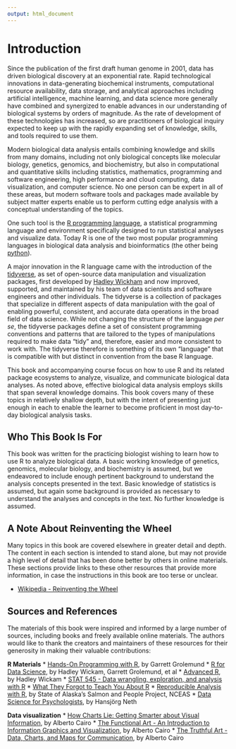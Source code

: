 ```yaml
---
output: html_document
---
```


# Introduction

Since the publication of the first draft human genome in 2001, data has driven
biological discovery at an exponential rate. Rapid technological innovations in
data-generating biochemical instruments, computational resource availability,
data storage, and analytical approaches including artificial intelligence,
machine learning, and data science more generally have combined and synergized
to enable advances in our understanding of biological systems by orders of
magnitude. As the rate of development of these technologies has increased, so
are practitioners of biological inquiry expected to keep up with the rapidly
expanding set of knowledge, skills, and tools required to use them.

Modern biological data analysis entails combining knowledge and skills from
many domains, including not only biological concepts like molecular biology,
genetics, genomics, and biochemistry, but also in computational and quantitative
skills including statistics, mathematics, programming and software engineering,
high performance and cloud computing, data visualization, and computer science.
No one person can be expert in all of these areas, but modern software tools and
packages made available by subject matter experts enable us to perform cutting
edge analysis with a conceptual understanding of the topics.

One such tool is the [R programming language](https://www.r-project.org), a
statistical programming language and environment specifically designed to run
statistical analyses and visualize data. Today
R is one of the two most popular programming languages in biological data
analysis and bioinformatics (the other being [python](https://python.org)).

A major innovation in the R language came with the introduction of the
[tidyverse](https://www.tidyverse.org/), as set of open-source data manipulation and
visualization packages, first developed by [Hadley Wickham](http://hadley.nz/)
and now improved, supported, and maintained by his team of data scientists and
software engineers and other individuals. The tidyverse is a collection of
packages that specialize in different aspects of data manipulation with the goal
of enabling powerful, consistent, and accurate data operations in the broad
field of data science. While not changing the structure of the language *per
se*, the tidyverse packages define a set of consistent programming conventions
and patterns that are tailored to the types of manipulations required to make
data "tidy" and, therefore, easier and more consistent to work with. The
tidyverse therefore is something of its own "language" that is compatible with
but distinct in convention from the base R language.

This book and accompanying course focus on how to use R and its related package
ecosystems to analyze, visualize, and communicate biological data analyses. As
noted above, effective biological data analysis employs skills that span several
knowledge domains. This book covers many of these topics in relatively shallow
depth, but with the intent of presenting just enough in each to enable the
learner to become proficient in most day-to-day biological analysis tasks.

## Who This Book Is For

This book was written for the practicing biologist wishing to learn how to use
R to analyze biological data. A basic working knowledge of genetics, genomics,
molecular biology, and biochemistry is assumed, but we endeavored to include
enough pertinent background to understand the analysis concepts presented in the
text. Basic knowledge of statistics is assumed, but again some background is
provided as necessary to understand the analyses and concepts in the text. No
further knowledge is assumed.

## A Note About Reinventing the Wheel

Many topics in this book are covered elsewhere in greater detail and depth. The
content in each section is intended to stand alone, but may not provide a high
level of detail that has been done better by others in online materials. These
sections provide links to these other resources that provide more information,
in case the instructions in this book are too terse or unclear.

::: {.box .readmore}
* [Wikipedia - Reinventing the Wheel](https://en.wikipedia.org/wiki/Reinventing_the_wheel)
:::

## Sources and References

The materials of this book were inspired and informed by a large number of
sources, including books and freely available online materials. The authors
would like to thank the creators and maintainers of these resources for their
generosity in making their valuable contributions:

**R Materials**
* [Hands-On Programming with R](https://rstudio-education.github.io/hopr/), by Garrett Grolemund
* [R for Data Science](https://r4ds.had.co.nz/), by Hadley Wickam, Garrett Grolemund, et al
* [Advanced R](https://adv-r.hadley.nz/), by Hadley Wickam
* [STAT 545 - Data wrangling, exploration, and analysis with R](https://stat545.com/index.html)
* [What They Forgot to Teach You About R](https://rstats.wtf/index.html)
* [Reproducible Analysis with R](https://nceas.github.io/sasap-training/materials/reproducible_research_in_r_fairbanks/), by State of Alaska's Salmon and People Project, NCEAS
* [Data Science for Psychologists](https://bookdown.org/hneth/ds4psy/), by Hansjörg Neth

**Data visualization**
* [How Charts Lie: Getting Smarter about Visual Information](https://wwnorton.com/books/9781324001560/about-the-book), by Alberto Cairo
* [The Functional Art - An Introduction to Information Graphics and Visualization](http://www.thefunctionalart.com/), by Alberto Cairo
* [The Truthful Art - Data, Charts, and Maps for Communication](http://www.thefunctionalart.com/p/the-truthful-art-book.html), by Alberto Cairo
